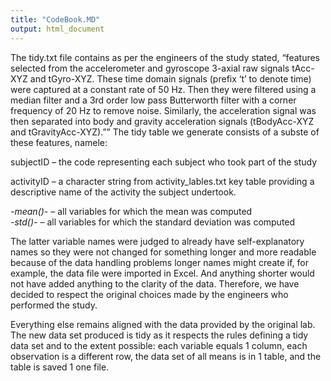 ```yaml
---
title: "CodeBook.MD"
output: html_document
---
```


The tidy.txt file contains as per the engineers of the study stated, "features 
selected from the accelerometer and gyroscope 3-axial raw signals tAcc-XYZ and 
tGyro-XYZ. These time domain signals (prefix 't' to denote time) were captured 
at a constant rate of 50 Hz. Then they were filtered using a median filter and 
a 3rd order low pass Butterworth filter with a corner frequency of 20 Hz to 
remove noise. Similarly, the acceleration signal was then separated into body 
and gravity acceleration signals (tBodyAcc-XYZ and tGravityAcc-XYZ).""  The tidy
table we generate consists of a subste of these features, namele:


subjectID -- the code representing each subject who took part of the study<br>

activityID -- a character string from activity_lables.txt key table providing a
descriptive name of the activity the subject undertook.

*-mean()-* -- all variables for which the mean was computed<br>
*-std()-* -- all variables for which the standard deviation was computed

The latter variable names were judged to already have self-explanatory names so
they were not changed for something longer and more readable because of the 
data handling problems longer names might create if, for example, the data file were
imported in Excel. And anything shorter would not have added anything to the
clarity of the data. Therefore, we have decided to respect the original 
choices made by the engineers who performed the study.

Everything else remains aligned with the data provided by the original lab. The
new data set produced is tidy as it respects the rules defining a tidy data set and 
to the extent possible:  each variable equals 1 column, each observation is a
different row, the data set of all means is in 1 table, and the table is saved 
1 one file.
